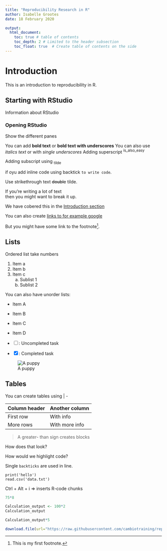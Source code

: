 ```yaml
---
title: "Reproducibility Research in R"
author: Isabelle Grootes
date: 18 February 2020

output: 
  html_document:
    toc: true # table of contents
    toc_depth: 2 # Limited to the header subsection 
    toc_float: true  # Create table of contents on the side
---
```


# Introduction {#introduction}
  This is an introduction to reproducibility in R. 

## Starting with RStudio
  Information about RStudio
  
### Opening RStudio 
  Show the different panes

You can add **bold text** or __bold text with underscores__
You can also use *italics text* or with _single underscores_
Adding superscript ^is_also_easy^ 

Adding subscript using ~tilde~

if oyu add inline code using backtick  `to write code`.

Use strikethrough text ~~double~~ tilde.

If you're writing a lot of text \
then you might want to break it up. 

We have cobered this in the [Introduction section](#introduction)

You can also create [links to for example google](https://www.google.com)

But you might have some link to the footnote[^1].

[^1]: This is my first footnote.

## Lists
Ordered list take numbers

1. Item a 
2. Item b
3. Item c 
    a. Sublist 1
    b. Sublist 2
    
You can also have unorder lists: 

- Item A
- Item B

* Item C
* Item D

- [ ] : Uncompleted task
- [x] : Completed task


![A puppy](https://cdn11.bigcommerce.com/s-n9iiwdfeah/images/stencil/1280x1280/products/929/2597/AC0660_PK_Golden-Retriever-Welpe-mit-Blume_FTL_111x154_1280px__23262.1542747635.jpg?c=2&imbypass=on.jpg)

## Tables 

You can create tables using | - 

| Column header | Another column |
| ------------  | -------------- |
| First row     |  With info     |
| More rows     | With more info |

> A greater- than sign creates blocks

How does that look?

How would we highlight code?

Single `backticks` are used in line. 

```
print('hello')
read.csv('data.txt')
```
Ctrl + Alt + i => inserts R-code chunks 
```r
75*8
```

```r
Calculation_output <- 100*2
Calculation_output
```
```r
Calculation_output*5
```

```r
download.file(url="https://raw.githubusercontent.com/cambiotraining/reproducibility-training/master/data/gapminder_data.csv", destfile="data/gapminder_data.csv")
```




